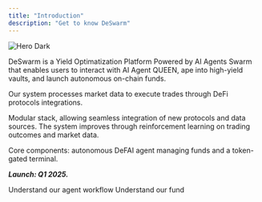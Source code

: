 ```yaml
---
title: "Introduction"
description: "Get to know DeSwarm"
---
```


<img alt="Hero Dark" classname="hidden dark:block" src="https://deswarm.gitbook.io/~gitbook/image?url=https%3A%2F%2F3018080588-files.gitbook.io%2F%7E%2Ffiles%2Fv0%2Fb%2Fgitbook-x-prod.appspot.com%2Fo%2Fspaces%252FrK6cxwj3Bjme6nKZbNnT%252Fuploads%252FLhl0DwBcCqIWfLW9ylg8%252Fgitbook-banner-1.png%3Falt%3Dmedia%26token%3D7dc5044e-4902-4642-93f7-b44f6abf00af&width=1248&dpr=2&quality=100&sign=c903b3c9&sv=2" />

DeSwarm is a Yield Optimatization Platform Powered by AI Agents Swarm that enables users to interact with AI Agent QUEEN, ape into high-yield vaults, and launch autonomous on-chain funds.

Our system processes market data to execute trades through DeFi protocols integrations.

Modular stack, allowing seamless integration of new protocols and data sources. The system improves through reinforcement learning on trading outcomes and market data.

Core components: autonomous DeFAI agent managing funds and a token-gated terminal.&#x20;

***Launch: Q1 2025.***

<CardGroup cols={2}>
  <Card title="Agent Workflow" icon="user-secret" href="/solution/workflow">
    Understand our agent workflow
  </Card>

  <Card title="DeFAI Fund" icon="vault" href="/queen/fund">
    Understand our fund
  </Card>
</CardGroup>
